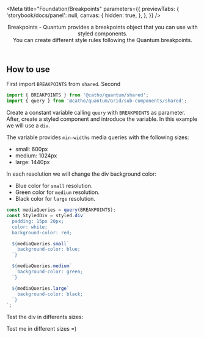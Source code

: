 

<Meta 
  title="Foundation/Breakpoints" 
  parameters={{
    previewTabs: { 
      'storybook/docs/panel': null, 
      canvas: {
        hidden: true,
      },
    },
  }}
/>

<Header title="Breakpoints">
  Breakpoints - Quantum provides a breakpoints object that you can use with
  styled components.
  <br />
  You can create different style rules following the Quantum breakpoints.
</Header>

## How to use

First import `BREAKPOINTS` from `shared`. Second

```js
import { BREAKPOINTS } from '@catho/quantum/shared';
import { query } from '@catho/quantum/Grid/sub-components/shared';
```

Create a constant variable calling `query` with `BREAKPOINTS` as parameter. After, create a styled component
and introduce the variable. In this example we will use a `div`.

The variable provides `min-widths` media queries with the following sizes:

- small: 600px
- medium: 1024px
- large: 1440px

In each resolution we will change the div background color:

- Blue color for `small` resolution.
- Green color for `medium` resolution.
- Black color for `large` resolution.

```js
const mediaQueries = query(BREAKPOINTS);
const StyledDiv = styled.div`
  padding: 15px 20px;
  color: white;
  background-color: red;

  ${mediaQueries.small`
    background-color: blue;
  `}

  ${mediaQueries.medium`
    background-color: green;
  `}

  ${mediaQueries.large`
    background-color: black;
  `}
`;
```

Test the div in differents sizes:

<StyledDivExample>Test me in different sizes =)</StyledDivExample>